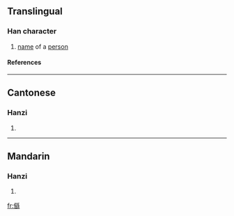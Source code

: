==Translingual==
===Han character===
{{Han char|rad=人|as=17|sn=19|four=|canj=人月山火 (OBUF)}}
# [[name]] of a [[person]]
====References====
{{Han ref|kx=0121.291|hdz=10237.110|uh=34A1|ud=13473}}

----
==Cantonese==
===Hanzi===
{{yue-hanzi|jyut=|y=[[jaau4]]}}
# {{defn|Cantonese}}

----
==Mandarin==
===Hanzi===
{{cmn-hanzi|pin=[[yóu]] ([[you2]])|wg=yu<sup>2</sup>}}
# {{defn|Mandarin}}

[[fr:㒡]]